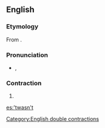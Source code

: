 ==English==

===Etymology===
From {{suffix|'twas|n't|lang=en|alt1=’twas|alt2=n’t}}.

===Pronunciation===
* {{a|UK}} {{IPA|/ˈtwɒzn̩t/}}, {{X-SAMPA|1=/"twQzn=t/}}

===Contraction===
{{en-cont|head=’twasn’t}}

# {{contraction of|[[it]] [[was]] [[not]]}}

[[Category:English double contractions]]

[[es:'twasn't]]